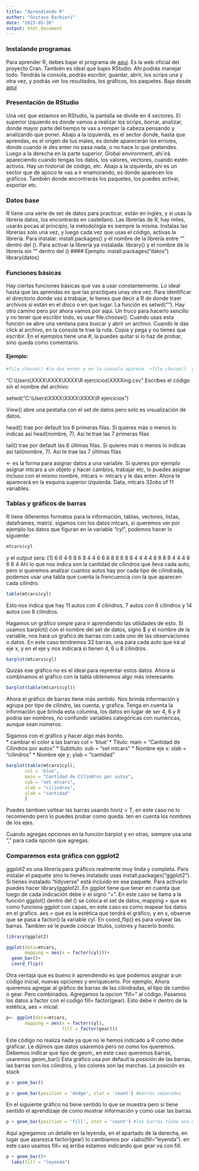 ```yaml
---
title: "Aprendiendo R"
author: "Gustavo Barbieri"
date: "2023-05-30"
output: html_document
---
```

### Instalando programas

Para aprender R,  debes bajar el programa de [aqui](https://cran.r-project.org/bin/windows/base/). Es la web oficial del proyecto Cran.
También es ideal que bajes RStudio. Ahí podrás manejar todo. Tendrás la consola, podrás escribir, guardar, abrir,  los scrips una y otra vez, y podrás ver los resultados, los gráficos, los paquetes. Baja desde [aquí](https://posit.co/download/rstudio-desktop/)

### Presentación de RStudio
Una vez que estamos en RStudio, la pantalla se divide en 4 sectores. El superior izquierdo es donde vamos a realizar los scrips, borrar, analizar, donde mayor parte del tiempo te vas a romper la cabeza pensando y analizando que poner.
Abajo a la izquierda, es el sector donde, hasta que aprendas, es el origen de tus males, es donde aparecerán los errores, donde cuando le des enter no pasa nada, o no hace lo que pretendes.
Luego a la derecha en la parte superior, Global environment, ahí irá apareciendo cuando tengas los datos, los valores, vectores, cuando estén activos. Hay un historial de código, etc.
Abajo a la izquierda, ahí es un sector que de apoco te vas a ir enamorando, es donde aparecen los gráficos. También donde encontrarás los paquetes, los puedes activar, exportar etc. 

### Datos base
R tiene una serie de set de datos para practicar, están en inglés, y si usas la librería datos, los encontrarás en castellano. 
Las librerías de R, hay miles, usarás pocas al principio, la metodología es siempre la misma. Instalas las librerías solo una vez, y luego cada vez que usas el código, activas la librería.
Para instalar:  install.packages() y el nombre de la librería entre "" dentro del ().
Para activar la librería ya instalada: library() y el nombre de la librería sin "" dentro del ()
#### Ejemplo: 
install.packages("datos")
library(datos)

### Funciones básicas
Hay ciertas funciones básicas que vas a usar constantemente.  Lo ideal hasta que las aprendas es que las practiques unay otra vez.
Para identificar el directorio donde vas a trabajar, le tienes que decir a R de donde traer archivos si están en el disco o en que lugar. La función es setwd(""). Hay otro camino pero por ahora vamos por aquí.
Un truco para hacerlo sencillo y no tener que escribir todo, es usar file.choose(). Cuando usas esta función se abre una ventana para buscar y abrir un archivo. Cuando le das click al archivo, en la consola te trae la ruta. Copia y pega y no tienes que escribir. En el ejemplos tiene una #, la puedes quitar si lo haz de probar, sino queda como comentario. 

#### Ejemplo:
```r
#file.choose() #le das enter y en la consola aparece  >file.chosse()  y se abre la ventana elijes el archivo y enter. En la consola aparece la ruta:
```

"C:\\Users\\XXXX\\XXXX\\XXXX\\R ejercicios\\XXXXing.csv"
Escribes el código sin el nombre del archivo:  

setwd("C:\\Users\\XXXX\\XXXX\\XXXX\\R ejercicios")  

View() abre una pestaña con el set de datos pero solo es visualización de datos.  

head() trae por default los 6 primeras filas. Si quieres más o menos lo indicas así head(nombre, 7). Así te trae las 7 primeras filas  

tail() trae por default las 6 últimas filas. Si quieres más o menos lo indicas así tail(nombre, 7). Así te trae las 7 últimas filas    

<- es la forma para asignar datos a una variable. Si quieres por ejemplo asignar mtcars a un objeto y hacer cambios, trabajar etc, lo puedes asignar incluso con el mismo nombre, mtcars <- mtcars y le das enter. Ahora te aparecerá en la esquina superior izquierda. Data, mtcars 32obs of 11 variables.\n  


### Tablas y gráficos de barras 
R tiene diferentes formatos para la información, tablas, vectores, listas, dataframes, matriz.
sigamos con los datos mtcars, si queremos ver por ejemplo los datos que figuran en la variable "cyl", podemos hacer lo siguiente:
```r
mtcars$cyl

```

y el output sera: [1] 6 6 4 6 8 6 8 4 4 6 6 8 8 8 8 8 8 4 4 4 4 8 8 8 8 4 4 4 8 6 8 4
\n
Ahí lo que nos indica son la cantidad de cilindros que lleva cada auto, pero si queremos analizar cuantos autos hay por cada tipo de cilindrada, podemos usar una tabla que cuenta la frencuencia con la que aparecen cada cilindro.  
```r
table(mtcars$cyl)
```

  
Esto nos indica que hay 11 autos con 4 cilindros, 7 autos con 6 cilindros y 14 autos con 8 cilindros.  


Hagamos un gráfico simple para ir aprendiendo las utilidades de esto. Si usamos barplot() con el nombre del set de datos, signo $ y el nombre de la variable, nos hará un grafico de barras con cada uno de las observaciones o datos.  En este caso tendremos 32 barras, una para cada auto que irá al eje x, y en el eje y nos indicará si tienen 4, 6 u 8 cilindros. 
```r
barplot(mtcars$cyl)

```

Quizás ese gráfico no es el ideal para reprentar estos datos. Ahora si combinamos el gráfico con la tabla obtenemos algo más interesante.
```r
barplot(table(mtcars$cyl))
```
Ahora el gráfico de barras tiene más sentido. Nos brinda información y agrupa por tipo de cilindro, las cuenta, y grafica. Tenga en cuenta la información que brinda esta columna, los datos en lugar de ser 4, 6 y 8 podría ser nombres, no confundir variables categóricas con numéricas, aunque sean números.  

Sigamos con el gráfico y hacer algo más bonito.   
    * cambiar el color a las barras col = 'blue'
    * Titulo: main = "Cantidad de Cilindros por autos"
    * Subtitulo: sub = "set mtcars"
    * Nombre eje x: xlab = "cilindros"
    * Nombre eje y; ylab = "cantidad"  
```r
barplot(table(mtcars$cyl),
       col = 'blue',
       main = "Cantidad de Cilindros por autos",
       sub = "set mtcars",
       xlab = "cilindros",
       ylab = "cantidad"
       )

```
  
    
Puedes tambien voltear las barras usando  horiz = T, en este caso no lo recomiendo pero lo puedes probar como queda. ten en cuenta los nombres de los ejes.

Cuando agregas opciones en la función barplot y en otras, siempre usa una "," para cada opción que agregas.

  
### Comparemos esta gráfica con ggplot2
ggplot2 es una librería para gráficos realmente muy linda y completa.
Para instalar el paquete sino lo tienes instalado usas install.packages("ggplot2"). Si tienes instalado "tidyverse" está incluido en ese paquete. Para activarlo puedes hacer library(ggplot2). En ggplot tiene que tener en cuenta que luego de cada indicación debe ir el signo "+". En este caso se llama a la función ggplot() dentro del () se coloca el set de datos, mapping = que es como funciona ggplot con capas, en este caso es como mapear los datos en el grafico. aes = que es la estética que tendrá el gráfico, y en x, observe que se pasa a factor() la variable cyl. En coord_flip() es para volvear las barras. Tambien se le puede colocar titulos, colores y hacerlo bonito.

```r
library(ggplot2)

ggplot(data=mtcars,
       mapping = aes(x = factor(cyl)))+
  geom_bar()+
  coord_flip()
```

Otra ventaja que es bueno ir aprendiendo es que podemos asignar a un código inicial, nuevas opciones y enriquecerlo. Por ejemplo, Ahora queremos agregar al gráfico de barras de las cilindradas, el tipo de cambio o gear. Pero combinados. Agregamos la opcion "fill=" al código. Pasamos los datos a factor con el codigo fill= factor(gear). Esto debe ir dentro de la estética, aes = inicial.

```r
p<- ggplot(data=mtcars,
       mapping = aes(x = factor(cyl),
                     fill = factor(gear)))
```
Este código no realiza nada ya que no le hemos indicado a R como debe graficar. Le dijimos que datos usaremos pero no como los queremos. Debemos indicar que tipo de geom_ en este caso queremos barras, usaremos geom_bar()  Esta gráfico usa por default la posición de las barras, las barras son los cilindros, y los colores son las marchas. La posición es stack

```r
p + geom_bar()
```

```r
p + geom_bar(position = 'dodge', stat = 'count') #barras separadas

```
En el siguiente gráfico no tiene sentido lo que se muestra pero si tiene sentido el aprendizaje de como mostrar información y como usar las barras.
```r
p + geom_bar(position = 'fill', stat = 'count') #las barras tiene una misma altura, 

```
  
Aquí agregamos un detalle en la leyenda, en el apartado de la derecha, en lugar que aparezca factor(gear) lo cambiamos por +labs(fill="leyenda"). en este caso usamos fill= xq arriba estamos indicando que gear va con fill.  
```r
p + geom_bar()+
  labs(fill = "leyenda")
```

